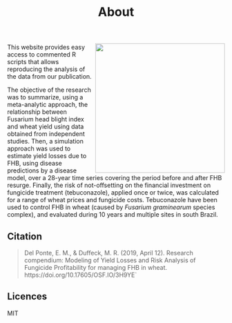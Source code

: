 % About

<img src = "figs/coverfig.png" width=300 align = right>
This website provides easy access to commented R scripts that allows reproducing the analysis of the data from our publication.

The objective of the research was to summarize, using a meta-analytic approach, the relationship between Fusarium head blight index and wheat yield using data obtained from independent studies. Then, a simulation approach was used to estimate yield losses due to FHB, using disease predictions by a disease model, over a 28-year time series covering the period before and after FHB resurge. Finally, the risk of not-offsetting on the financial investment on fungicide treatment (tebuconazole), applied once or twice, was calculated for a range of wheat prices and fungicide costs. Tebuconazole have been used to control FHB in wheat (caused by *Fusarium graminearum* species complex), and evaluated during 10 years and multiple sites in south Brazil. 


## Citation

> Del Ponte, E. M., & Duffeck, M. R. (2019, April 12). Research compendium: Modeling of Yield Losses and Risk Analysis of Fungicide Profitability for managing FHB in wheat. https://doi.org/10.17605/OSF.IO/3H9YE`


## Licences

MIT


